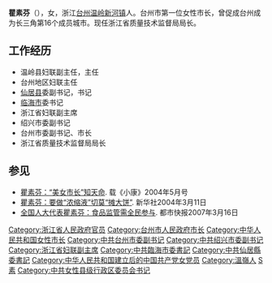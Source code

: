 {{no footnotes|time=2019-03-11T14:24:31+00:00}}
{{refimprove|time=2019-03-11T14:24:31+00:00}}
'''瞿素芬'''（{{bd|1953年|8月||catIdx=Q}}），女，浙江[[台州|台州]][[温岭|温岭]][[新河镇_(温岭市)|新河镇]]人。台州市第一位女性市长，曾促成台州成为长三角第16个成员城市。现任浙江省质量技术监督局局长。
== 工作经历 ==
*温岭县妇联副主任，主任
*台州地区妇联主任
*[[仙居县|仙居县]]委副书记，书记
*[[临海市|临海市]]委书记
*浙江省妇联副主席
*绍兴市委副书记
*台州市委副书记、市长
*浙江省质量技术监督局局长

== 参见 ==
* [http://news.sina.com.cn/c/2004-05-25/16543330458.shtml 瞿素芬：“美女市长”知天命]. 载《小康》2004年5月号
* [http://www.people.com.cn/GB/shizheng/8198/31983/32189/2385616.html 瞿素芬：要做“浓缩液”切莫“摊大饼”]{{Wayback|url=http://www.people.com.cn/GB/shizheng/8198/31983/32189/2385616.html |date=20060115212657 }}. 新华社2004年3月11日
* [http://www.china.com.cn/2007lianghui/2007-03/16/content_7966806.htm 全国人大代表瞿素芬：食品监管需全民参与]{{Wayback|url=http://www.china.com.cn/2007lianghui/2007-03/16/content_7966806.htm |date=20100718095739 }}. 都市快报2007年3月16日

{{DEFAULTSORT:Qu瞿}}
[[Category:浙江省人民政府官员|Category:浙江省人民政府官员]]
[[Category:台州市人民政府市长|Category:台州市人民政府市长]]
[[Category:中华人民共和国女性市长|Category:中华人民共和国女性市长]]
[[Category:中共台州市委副书记|Category:中共台州市委副书记]]
[[Category:中共绍兴市委副书记|Category:中共绍兴市委副书记]]
[[Category:浙江省妇联副主席|Category:浙江省妇联副主席]]
[[Category:中共臨海市委書記|Category:中共臨海市委書記]]
[[Category:中共仙居縣委書記|Category:中共仙居縣委書記]]
[[Category:中华人民共和国建立后的中国共产党女党员|Category:中华人民共和国建立后的中国共产党女党员]]
[[Category:溫嶺人|Category:溫嶺人]]
[[Category:瞿姓|S素]]
[[Category:中共女性县级行政区委员会书记|Category:中共女性县级行政区委员会书记]]